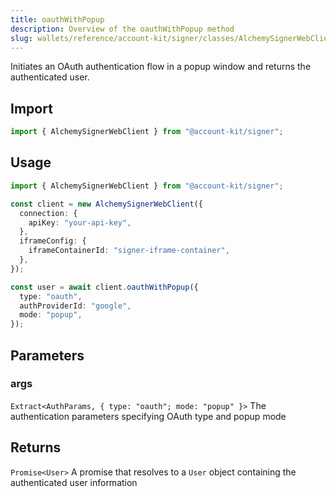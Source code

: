 ```yaml
---
title: oauthWithPopup
description: Overview of the oauthWithPopup method
slug: wallets/reference/account-kit/signer/classes/AlchemySignerWebClient/oauthWithPopup
---
```


Initiates an OAuth authentication flow in a popup window and returns the authenticated user.

## Import

```ts
import { AlchemySignerWebClient } from "@account-kit/signer";
```

## Usage

```ts
import { AlchemySignerWebClient } from "@account-kit/signer";

const client = new AlchemySignerWebClient({
  connection: {
    apiKey: "your-api-key",
  },
  iframeConfig: {
    iframeContainerId: "signer-iframe-container",
  },
});

const user = await client.oauthWithPopup({
  type: "oauth",
  authProviderId: "google",
  mode: "popup",
});
```

## Parameters

### args

`Extract<AuthParams, { type: "oauth"; mode: "popup" }>`
The authentication parameters specifying OAuth type and popup mode

## Returns

`Promise<User>`
A promise that resolves to a `User` object containing the authenticated user information
